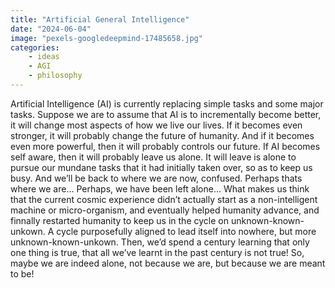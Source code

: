 ```yaml
---
title: "Artificial General Intelligence"
date: "2024-06-04"
image: "pexels-googledeepmind-17485658.jpg"
categories: 
    - ideas
    - AGI
    - philosophy
---
```


Artificial Intelligence (AI) is currently replacing simple tasks and some major tasks. Suppose we are to assume that AI is to incrementally become better, it will change most aspects of how we live our lives. If it becomes even stronger, it will probably change the future of humanity. And if it becomes even more powerful, then it will probably controls our future. If AI becomes self aware, then it will probably leave us alone.
It will leave is alone to pursue our mundane tasks that it had initially taken over, so as to keep us busy. And we’ll be back to where we are now, confused. Perhaps thats where we are... Perhaps, we have been left alone... What makes us think that the current cosmic experience didn't actually start as a non-intelligent machine or micro-organism, and eventually helped humanity advance, and finnally restarted humanity to keep us in the cycle on unknown-known-unkown. A cycle purposefully aligned to lead itself into nowhere, but more unknown-known-unkown. Then, we’d spend a century learning that only one thing is true, that all we’ve learnt in the past century is not true! So, maybe we are indeed alone, not because we are, but because we are meant to be!
